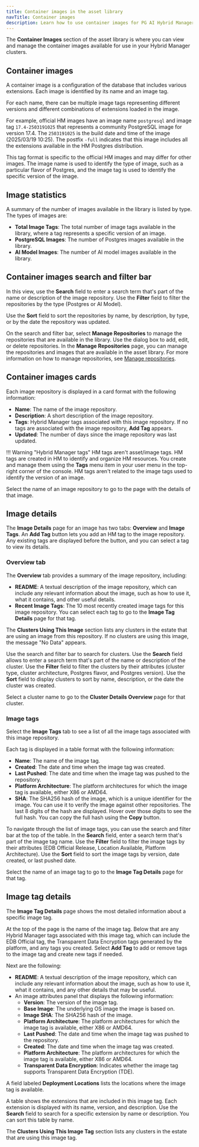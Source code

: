 ```yaml
---
title: Container images in the asset library
navTitle: Container images
description: Learn how to use container images for PG AI Hybrid Manager clusters.
---
```


The **Container Images** section of the asset library is where you can view and manage the container images available for use in your Hybrid Manager clusters.

## Container images

A container image is a configuration of the database that includes various extensions. Each image is identified by its name and an image tag.

For each name, there can be multiple image tags representing different versions and different combinations of extensions loaded in the image.

For example, official HM images have an image name `postgresql` and image tag `17.4-2503191025` that represents a community PostgreSQL image for version 17.4. The `2503191025` is the build date and time of the image (2025/03/19 10:25). The postfix `-full` indicates that this image includes all the extensions available in the HM Postgres distribution.

This tag format is specific to the official HM images and may differ for other images. The image name is used to identify the type of image, such as a particular flavor of Postgres, and the image tag is used to identify the specific version of the image.

## Image statistics

A summary of the number of images available in the library is listed by type. The types of images are:

-   **Total Image Tags**: The total number of image tags available in the library, where a tag represents a specific version of an image.
-   **PostgreSQL Images**: The number of Postgres images available in the library.
-   **AI Model Images**: The number of AI model images available in the library.

## Container images search and filter bar

In this view, use the **Search** field to enter a search term that's part of the name or description of the image repository. Use the **Filter** field to filter the repositories by the type (Postgres or AI Model).

Use the **Sort** field to sort the repositories by name, by description, by type, or by the date the repository was updated.

On the search and filter bar, select **Manage Repositories** to manage the repositories that are available in the library. Use the dialog box to add, edit, or delete repositories. In the **Manage Repositories** page, you can manage the repositories and images that are available in the asset library. For more information on how to manage repositories, see [Manage repositories](manage-repositories.mdx).

## Container images cards

Each image repository is displayed in a card format with the following information:

-   **Name**: The name of the image repository.
-   **Description**: A short description of the image repository.
-   **Tags**: Hybrid Manager tags associated with this image repository. If no tags are associated with the image repository, **Add Tag** appears.
-   **Updated**: The number of days since the image repository was last updated.

!!! Warning "Hybrid Manager tags"
    HM tags aren't asset/image tags. HM tags are created in HM to identify and organize HM resources. You create and manage them using the **Tags** menu item in your user menu in the top-right corner of the console. HM tags aren't related to the image tags used to identify the version of an image.

Select the name of an image repository to go to the page with the details of that image.

## Image details

The **Image Details** page for an image has two tabs: **Overview** and **Image Tags**. An **Add Tag** button lets you add an HM tag to the image repository. Any existing tags are displayed before the button, and you can select a tag to view its details.

### Overview tab

The **Overview** tab provides a summary of the image repository, including:

-   **README**: A textual description of the image repository, which can include any relevant information about the image, such as how to use it, what it contains, and other useful details.
-   **Recent Image Tags**: The 10 most recently created image tags for this image repository. You can select each tag to go to the **Image Tag Details** page for that tag.

The **Clusters Using This Image** section lists any clusters in the estate that are using an image from this repository. If no clusters are using this image, the message "No Data" appears.

Use the search and filter bar to search for clusters. Use the **Search** field allows to enter a search term that's part of the name or description of the cluster. Use the **Filter** field to filter the clusters by their attributes (cluster type, cluster architecture, Postgres flavor, and Postgres version). Use the **Sort** field to display clusters to sort by name, description, or the date the cluster was created.

Select a cluster name to go to the **Cluster Details Overview** page for that cluster.

### Image tags

Select the **Image Tags** tab to see a list of all the image tags associated with this image repository.

Each tag is displayed in a table format with the following information:

-   **Name**: The name of the image tag.
-   **Created**: The date and time when the image tag was created.
-   **Last Pushed**: The date and time when the image tag was pushed to the repository.
-   **Platform Architecture**: The platform architectures for which the image tag is available, either X86 or AMD64.
-   **SHA**: The SHA256 hash of the image, which is a unique identifier for the image. You can use it to verify the image against other repositories. The last 8 digits of the hash are displayed. Hover over those digits to see the full hash. You can copy the full hash using the **Copy** button.

To navigate through the list of image tags, you can use the search and filter bar at the top of the table. In the **Search** field, enter a search term that's part of the image tag name. Use the **Filter** field to filter the image tags by their attributes (EDB Official Release, Location Available, Platform Architecture). Use the **Sort** field to sort the image tags by version, date created, or last pushed date.

Select the name of an image tag to go to the **Image Tag Details** page for that tag.

## Image tag details

The **Image Tag Details** page shows the most detailed information about a specific image tag.

At the top of the page is the name of the image tag. Below that are any Hybrid Manager tags associated with this image tag, which can include the EDB Official tag, the Transparent Data Encryption tags generated by the platform, and any tags you created. Select **Add Tag** to add or remove tags to the image tag and create new tags if needed.

Next are the following:

-   **README**: A textual description of the image repository, which can include any relevant information about the image, such as how to use it, what it contains, and any other details that may be useful.
-   An image attributes panel that displays the following information:
    -   **Version**: The version of the image tag.
    -   **Base Image**: The underlying OS image the image is based on.
    -   **Image SHA**: The SHA256 hash of the image.
    -   **Platform Architecture**: The platform architectures for which the image tag is available, either X86 or AMD64.
    -   **Last Pushed**: The date and time when the image tag was pushed to the repository.
    -   **Created**: The date and time when the image tag was created.
    -   **Platform Architecture**: The platform architectures for which the image tag is available, either X86 or AMD64.
    -   **Transparent Data Encryption**: Indicates whether the image tag supports Transparent Data Encryption (TDE).

A field labeled **Deployment Locations** lists the locations where the image tag is available. 

A table shows the extensions that are included in this image tag. Each extension is displayed with its name, version, and description. Use the **Search** field to search for a specific extension by name or description. You can sort this table by name.

The **Clusters Using This Image Tag** section lists any clusters in the estate that are using this image tag. 